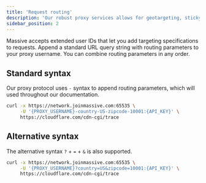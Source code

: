 ```yaml
---
title: 'Request routing'
description: 'Our robust proxy services allows for geotargeting, sticky sessions, device type targeting, and advanced accounting and reporting.'
sidebar_position: 2
---
```


Massive accepts extended user IDs that let you add targeting specifications to requests. Append a standard URL query string with routing parameters to your proxy username. You can combine routing parameters in any order.

## Standard syntax

Our proxy protocol uses `-` syntax to append routing parameters, which will used throughout our documentation.

```bash
curl -x https://network.joinmassive.com:65535 \
     -U '{PROXY_USERNAME}-country-US-zipcode-10001:{API_KEY}' \
     https://cloudflare.com/cdn-cgi/trace
```

## Alternative syntax

The alternative syntax `?` + `=` + `&` is also supported.

```bash
curl -x https://network.joinmassive.com:65535 \
     -U '{PROXY_USERNAME}?country=US&zipcode=10001:{API_KEY}' \
     https://cloudflare.com/cdn-cgi/trace
```